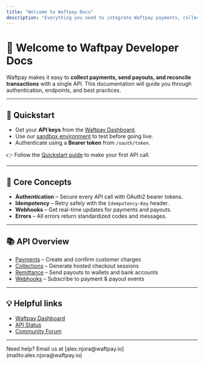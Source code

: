 ```yaml
---
title: "Welcome to Waftpay Docs"
description: "Everything you need to integrate Waftpay payments, collections, and remittance into your apps."
---
```


# 👋 Welcome to Waftpay Developer Docs

Waftpay makes it easy to **collect payments, send payouts, and reconcile transactions** with a single API.
This documentation will guide you through authentication, endpoints, and best practices.

---

## 🚀 Quickstart

- Get your **API keys** from the [Waftpay Dashboard](https://dashboard.waftpay.io).
- Use our [sandbox environment](https://sandbox.waftpay.io) to test before going live.
- Authenticate using a **Bearer token** from `/oauth/token`.

👉 Follow the [Quickstart guide](./quickstart) to make your first API call.

---

## 🔑 Core Concepts

- **Authentication** – Secure every API call with OAuth2 bearer tokens.
- **Idempotency** – Retry safely with the `Idempotency-Key` header.
- **Webhooks** – Get real-time updates for payments and payouts.
- **Errors** – All errors return standardized codes and messages.

---

## 📚 API Overview

- [Payments](./payments/overview) – Create and confirm customer charges
- [Collections](./collections/checkout-sessions) – Generate hosted checkout sessions
- [Remittance](./remittance/overview) – Send payouts to wallets and bank accounts
- [Webhooks](./webhooks/event-types) – Subscribe to payment & payout events

---

## 💡 Helpful links

- [Waftpay Dashboard](https://dashboard.waftpay.io)
- [API Status](https://status.waftpay.io)
- [Community Forum](https://community.waftpay.io)

---

<Info>
    Need help? Email us at [alex.njora@waftpay.io](mailto:alex.njora@waftpay.io)
</Info>
